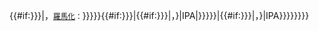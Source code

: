 {{Language with name|ru|俄语|links={{{links|no}}}|{{{1|}}}}}{{#if:{{{r|{{{2|}}}}}}|，<small>[[俄语罗马化|羅馬化]]：</small>{{lang|ru-Latn|{{{r|{{{2}}}}}}}}}}{{#if:{{{p|{{{3|}}}}}}|{{#if:{{{a|{{{4|}}}}}}|<nowiki>，</nowiki>{{IPA-ru|{{{p|{{{3}}}}}}|IPA|{{{a|{{{4}}}}}}}}|{{#if:{{{p|{{{3|}}}}}}|<nowiki>，</nowiki>{{IPA-ru|{{{p|{{{3}}}}}}|IPA}}}}}}}}<noinclude>

{{documentation}}
</noinclude>